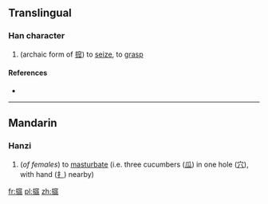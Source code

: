 ==Translingual==

===Han character===
{{Han char|rn=64|rad=手|as=20|sn=23|four=|canj=手十金人 (QJCO), X手十金人 (XQJCO)|ids=⿰[[扌]]⿳[[穴]][[瓜]][[㼌]]}}

# (archaic form of [[搲]]) to [[seize]], to [[grasp]]

====References====
* {{Han ref|kx=0464.260|dkj=13039|dj=0813.220|hdz=31992.020|uh=6528|ud=25896}}

----

==Mandarin==

===Hanzi===
{{cmn-hanzi|pin=[[wā]] ([[wa1]]), [[tǎng]] ([[tang3]])|wg=wa<sup>1</sup>, t'ang<sup>3</sup>}}

# {{context|slang|lang=cmn}} (''of females'') to [[masturbate]] (i.e. three cucumbers ([[瓜]]) in one hole ([[穴]]), with hand ([[扌]]) nearby)

[[fr:攨]]
[[pl:攨]]
[[zh:攨]]